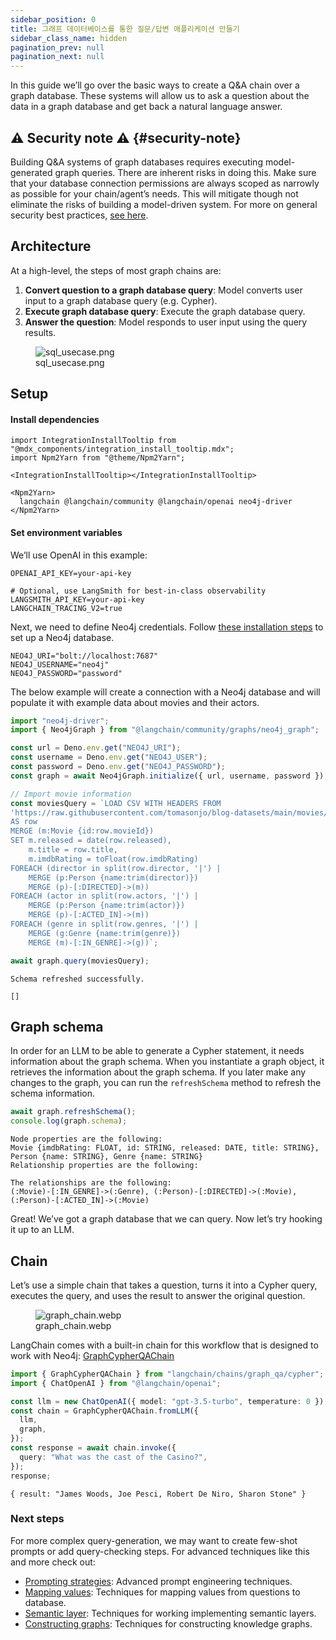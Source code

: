 ```yaml
---
sidebar_position: 0
title: 그래프 데이터베이스를 통한 질문/답변 애플리케이션 만들기
sidebar_class_name: hidden
pagination_prev: null
pagination_next: null
---
```


In this guide we’ll go over the basic ways to create a Q&A chain over a
graph database. These systems will allow us to ask a question about the
data in a graph database and get back a natural language answer.

## ⚠️ Security note ⚠️ {#security-note}

Building Q&A systems of graph databases requires executing
model-generated graph queries. There are inherent risks in doing this.
Make sure that your database connection permissions are always scoped as
narrowly as possible for your chain/agent’s needs. This will mitigate
though not eliminate the risks of building a model-driven system. For
more on general security best practices, [see
here](../../docs/security).

## Architecture

At a high-level, the steps of most graph chains are:

1.  **Convert question to a graph database query**: Model converts user
    input to a graph database query (e.g. Cypher).
2.  **Execute graph database query**: Execute the graph database query.
3.  **Answer the question**: Model responds to user input using the
    query results.

<figure>
  <img src="../../static/img/graph_usecase.png" alt="sql_usecase.png" />
  <figcaption aria-hidden="true">sql_usecase.png</figcaption>
</figure>

## Setup

#### Install dependencies

```mdx-code-block
import IntegrationInstallTooltip from "@mdx_components/integration_install_tooltip.mdx";
import Npm2Yarn from "@theme/Npm2Yarn";

<IntegrationInstallTooltip></IntegrationInstallTooltip>

<Npm2Yarn>
  langchain @langchain/community @langchain/openai neo4j-driver
</Npm2Yarn>
```

#### Set environment variables

We’ll use OpenAI in this example:

```env
OPENAI_API_KEY=your-api-key

# Optional, use LangSmith for best-in-class observability
LANGSMITH_API_KEY=your-api-key
LANGCHAIN_TRACING_V2=true
```

Next, we need to define Neo4j credentials. Follow [these installation
steps](https://neo4j.com/docs/operations-manual/current/installation/)
to set up a Neo4j database.

```env
NEO4J_URI="bolt://localhost:7687"
NEO4J_USERNAME="neo4j"
NEO4J_PASSWORD="password"
```

The below example will create a connection with a Neo4j database and
will populate it with example data about movies and their actors.

```typescript
import "neo4j-driver";
import { Neo4jGraph } from "@langchain/community/graphs/neo4j_graph";

const url = Deno.env.get("NEO4J_URI");
const username = Deno.env.get("NEO4J_USER");
const password = Deno.env.get("NEO4J_PASSWORD");
const graph = await Neo4jGraph.initialize({ url, username, password });

// Import movie information
const moviesQuery = `LOAD CSV WITH HEADERS FROM 
'https://raw.githubusercontent.com/tomasonjo/blog-datasets/main/movies/movies_small.csv'
AS row
MERGE (m:Movie {id:row.movieId})
SET m.released = date(row.released),
    m.title = row.title,
    m.imdbRating = toFloat(row.imdbRating)
FOREACH (director in split(row.director, '|') | 
    MERGE (p:Person {name:trim(director)})
    MERGE (p)-[:DIRECTED]->(m))
FOREACH (actor in split(row.actors, '|') | 
    MERGE (p:Person {name:trim(actor)})
    MERGE (p)-[:ACTED_IN]->(m))
FOREACH (genre in split(row.genres, '|') | 
    MERGE (g:Genre {name:trim(genre)})
    MERGE (m)-[:IN_GENRE]->(g))`;

await graph.query(moviesQuery);
```

```text
Schema refreshed successfully.
```

```text
[]
```

## Graph schema

In order for an LLM to be able to generate a Cypher statement, it needs
information about the graph schema. When you instantiate a graph object,
it retrieves the information about the graph schema. If you later make
any changes to the graph, you can run the `refreshSchema` method to
refresh the schema information.

```typescript
await graph.refreshSchema();
console.log(graph.schema);
```

```text
Node properties are the following:
Movie {imdbRating: FLOAT, id: STRING, released: DATE, title: STRING}, Person {name: STRING}, Genre {name: STRING}
Relationship properties are the following:

The relationships are the following:
(:Movie)-[:IN_GENRE]->(:Genre), (:Person)-[:DIRECTED]->(:Movie), (:Person)-[:ACTED_IN]->(:Movie)
```

Great! We’ve got a graph database that we can query. Now let’s try
hooking it up to an LLM.

## Chain

Let’s use a simple chain that takes a question, turns it into a Cypher
query, executes the query, and uses the result to answer the original
question.

<figure>
  <img src="../../static/img/graph_chain.webp" alt="graph_chain.webp" />
  <figcaption aria-hidden="true">graph_chain.webp</figcaption>
</figure>

LangChain comes with a built-in chain for this workflow that is designed
to work with Neo4j:
[GraphCypherQAChain](https://python.langchain.com/docs/use_cases/graph/graph_cypher_qa)

```typescript
import { GraphCypherQAChain } from "langchain/chains/graph_qa/cypher";
import { ChatOpenAI } from "@langchain/openai";

const llm = new ChatOpenAI({ model: "gpt-3.5-turbo", temperature: 0 });
const chain = GraphCypherQAChain.fromLLM({
  llm,
  graph,
});
const response = await chain.invoke({
  query: "What was the cast of the Casino?",
});
response;
```

```text
{ result: "James Woods, Joe Pesci, Robert De Niro, Sharon Stone" }
```

### Next steps

For more complex query-generation, we may want to create few-shot
prompts or add query-checking steps. For advanced techniques like this
and more check out:

- [Prompting strategies](../../docs/how_to/graph_prompting): Advanced
  prompt engineering techniques.
- [Mapping values](../../docs/how_to/graph_mapping/): Techniques for
  mapping values from questions to database.
- [Semantic layer](../../docs/how_to/graph_semantic): Techniques for
  working implementing semantic layers.
- [Constructing graphs](../../docs/how_to/graph_constructing):
  Techniques for constructing knowledge graphs.
